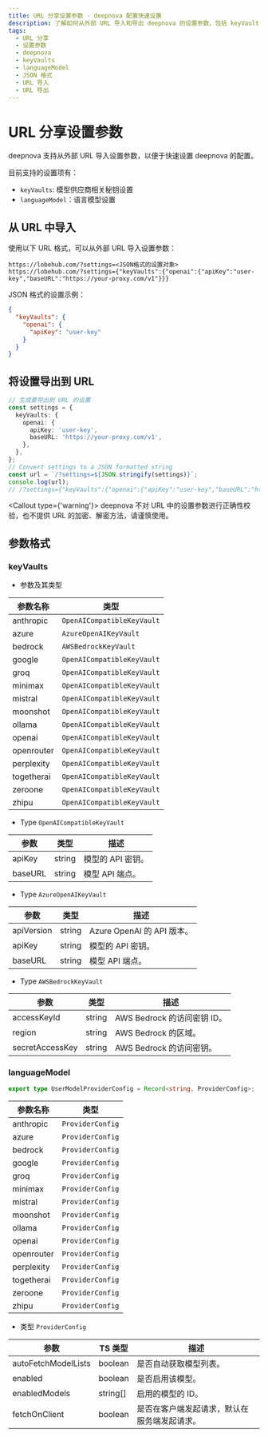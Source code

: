```yaml
---
title: URL 分享设置参数 - deepnova 配置快速设置
description: 了解如何从外部 URL 导入和导出 deepnova 的设置参数，包括 keyVaults 和 languageModel，以及参数格式和类型。
tags:
  - URL 分享
  - 设置参数
  - deepnova
  - keyVaults
  - languageModel
  - JSON 格式
  - URL 导入
  - URL 导出
---
```


# URL 分享设置参数

deepnova 支持从外部 URL 导入设置参数，以便于快速设置 deepnova 的配置。

目前支持的设置项有：

- `keyVaults`: 模型供应商相关秘钥设置
- `languageModel`：语言模型设置

## 从 URL 中导入

使用以下 URL 格式，可以从外部 URL 导入设置参数：

```plaintext
https://lobehub.com/?settings=<JSON格式的设置对象>
https://lobehub.com/?settings={"keyVaults":{"openai":{"apiKey":"user-key","baseURL":"https://your-proxy.com/v1"}}}
```

JSON 格式的设置示例：

```json
{
  "keyVaults": {
    "openai": {
      "apiKey": "user-key"
    }
  }
}
```

## 将设置导出到 URL

```ts
// 生成要导出到 URL 的设置
const settings = {
  keyVaults: {
    openai: {
      apiKey: 'user-key',
      baseURL: 'https://your-proxy.com/v1',
    },
  },
};
// Convert settings to a JSON formatted string
const url = `/?settings=${JSON.stringify(settings)}`;
console.log(url);
// /?settings={"keyVaults":{"openai":{"apiKey":"user-key","baseURL":"https://your-proxy.com/v1"}}}
```

<Callout type={'warning'}>
  deepnova 不对 URL 中的设置参数进行正确性校验，也不提供 URL 的加密、解密方法，请谨慎使用。
</Callout>

## 参数格式

### keyVaults

- 参数及其类型

| 参数名称       | 类型                         |
| ---------- | -------------------------- |
| anthropic  | `OpenAICompatibleKeyVault` |
| azure      | `AzureOpenAIKeyVault`      |
| bedrock    | `AWSBedrockKeyVault`       |
| google     | `OpenAICompatibleKeyVault` |
| groq       | `OpenAICompatibleKeyVault` |
| minimax    | `OpenAICompatibleKeyVault` |
| mistral    | `OpenAICompatibleKeyVault` |
| moonshot   | `OpenAICompatibleKeyVault` |
| ollama     | `OpenAICompatibleKeyVault` |
| openai     | `OpenAICompatibleKeyVault` |
| openrouter | `OpenAICompatibleKeyVault` |
| perplexity | `OpenAICompatibleKeyVault` |
| togetherai | `OpenAICompatibleKeyVault` |
| zeroone    | `OpenAICompatibleKeyVault` |
| zhipu      | `OpenAICompatibleKeyVault` |

- Type `OpenAICompatibleKeyVault`

| 参数      | 类型     | 描述          |
| ------- | ------ | ----------- |
| apiKey  | string | 模型的 API 密钥。 |
| baseURL | string | 模型 API 端点。  |

- Type `AzureOpenAIKeyVault`

| 参数         | 类型     | 描述                     |
| ---------- | ------ | ---------------------- |
| apiVersion | string | Azure OpenAI 的 API 版本。 |
| apiKey     | string | 模型的 API 密钥。            |
| baseURL    | string | 模型 API 端点。             |

- Type `AWSBedrockKeyVault`

| 参数              | 类型     | 描述                    |
| --------------- | ------ | --------------------- |
| accessKeyId     | string | AWS Bedrock 的访问密钥 ID。 |
| region          | string | AWS Bedrock 的区域。      |
| secretAccessKey | string | AWS Bedrock 的访问密钥。    |

### languageModel

```ts
export type UserModelProviderConfig = Record<string, ProviderConfig>;
```

| 参数名称       | 类型               |
| ---------- | ---------------- |
| anthropic  | `ProviderConfig` |
| azure      | `ProviderConfig` |
| bedrock    | `ProviderConfig` |
| google     | `ProviderConfig` |
| groq       | `ProviderConfig` |
| minimax    | `ProviderConfig` |
| mistral    | `ProviderConfig` |
| moonshot   | `ProviderConfig` |
| ollama     | `ProviderConfig` |
| openai     | `ProviderConfig` |
| openrouter | `ProviderConfig` |
| perplexity | `ProviderConfig` |
| togetherai | `ProviderConfig` |
| zeroone    | `ProviderConfig` |
| zhipu      | `ProviderConfig` |

- 类型 `ProviderConfig`

| 参数                  | TS 类型     | 描述                     |
| ------------------- | --------- | ---------------------- |
| autoFetchModelLists | boolean   | 是否自动获取模型列表。            |
| enabled             | boolean   | 是否启用该模型。               |
| enabledModels       | string\[] | 启用的模型的 ID。             |
| fetchOnClient       | boolean   | 是否在客户端发起请求，默认在服务端发起请求。 |
